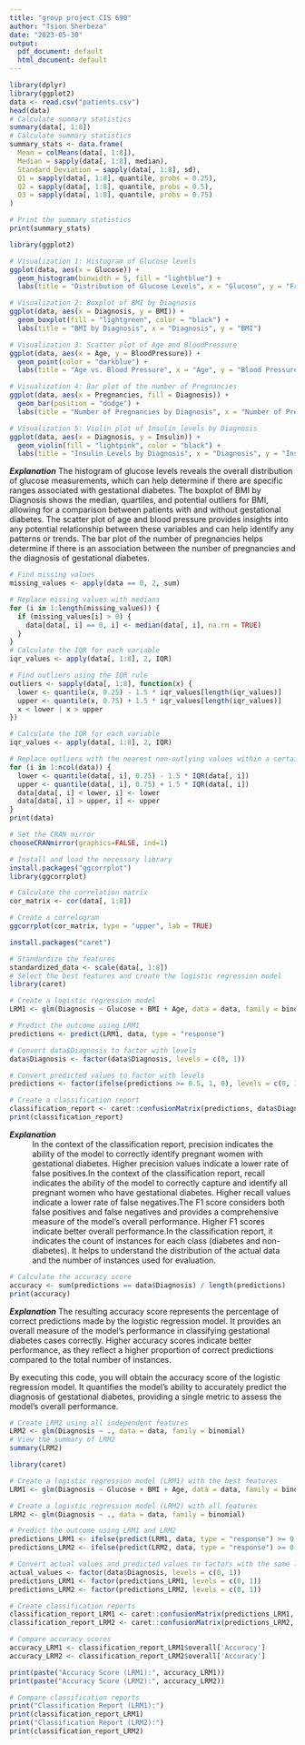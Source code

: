 ---
title: "group project CIS 690"
author: "Tsion Sherbeza"
date: "2023-05-30"
output:
  pdf_document: default
  html_document: default
---

```{r}
library(dplyr)
library(ggplot2)
data <- read.csv("patients.csv")
head(data)
# Calculate summary statistics
summary(data[, 1:8])
# Calculate summary statistics
summary_stats <- data.frame(
  Mean = colMeans(data[, 1:8]),
  Median = sapply(data[, 1:8], median),
  Standard_Deviation = sapply(data[, 1:8], sd),
  Q1 = sapply(data[, 1:8], quantile, probs = 0.25),
  Q2 = sapply(data[, 1:8], quantile, probs = 0.5),
  Q3 = sapply(data[, 1:8], quantile, probs = 0.75)
)

# Print the summary statistics
print(summary_stats)

```

```{r}
library(ggplot2)

# Visualization 1: Histogram of Glucose levels
ggplot(data, aes(x = Glucose)) +
  geom_histogram(binwidth = 5, fill = "lightblue") +
  labs(title = "Distribution of Glucose Levels", x = "Glucose", y = "Frequency")

# Visualization 2: Boxplot of BMI by Diagnosis
ggplot(data, aes(x = Diagnosis, y = BMI)) +
  geom_boxplot(fill = "lightgreen", color = "black") +
  labs(title = "BMI by Diagnosis", x = "Diagnosis", y = "BMI")

# Visualization 3: Scatter plot of Age and BloodPressure
ggplot(data, aes(x = Age, y = BloodPressure)) +
  geom_point(color = "darkblue") +
  labs(title = "Age vs. Blood Pressure", x = "Age", y = "Blood Pressure")

# Visualization 4: Bar plot of the number of Pregnancies
ggplot(data, aes(x = Pregnancies, fill = Diagnosis)) +
  geom_bar(position = "dodge") +
  labs(title = "Number of Pregnancies by Diagnosis", x = "Number of Pregnancies", y = "Count")

# Visualization 5: Violin plot of Insulin levels by Diagnosis
ggplot(data, aes(x = Diagnosis, y = Insulin)) +
  geom_violin(fill = "lightpink", color = "black") +
  labs(title = "Insulin Levels by Diagnosis", x = "Diagnosis", y = "Insulin")
```

***Explanation***
The histogram of glucose levels reveals the overall distribution of glucose measurements, which can help determine if there are specific ranges associated with gestational diabetes.
The boxplot of BMI by Diagnosis shows the median, quartiles, and potential outliers for BMI, allowing for a comparison between patients with and without gestational diabetes.
The scatter plot of age and blood pressure provides insights into any potential relationship between these variables and can help identify any patterns or trends.
The bar plot of the number of pregnancies helps determine if there is an association between the number of pregnancies and the diagnosis of gestational diabetes.


```{r}
# Find missing values
missing_values <- apply(data == 0, 2, sum)

# Replace missing values with medians
for (i in 1:length(missing_values)) {
  if (missing_values[i] > 0) {
    data[data[, i] == 0, i] <- median(data[, i], na.rm = TRUE)
  }
}
# Calculate the IQR for each variable
iqr_values <- apply(data[, 1:8], 2, IQR)

# Find outliers using the IQR rule
outliers <- sapply(data[, 1:8], function(x) {
  lower <- quantile(x, 0.25) - 1.5 * iqr_values[length(iqr_values)]
  upper <- quantile(x, 0.75) + 1.5 * iqr_values[length(iqr_values)]
  x < lower | x > upper
})
```
```{r}
# Calculate the IQR for each variable
iqr_values <- apply(data[, 1:8], 2, IQR)

# Replace outliers with the nearest non-outlying values within a certain range (Winsorization)
for (i in 1:ncol(data)) {
  lower <- quantile(data[, i], 0.25) - 1.5 * IQR(data[, i])
  upper <- quantile(data[, i], 0.75) + 1.5 * IQR(data[, i])
  data[data[, i] < lower, i] <- lower
  data[data[, i] > upper, i] <- upper
}
print(data)
```
```{r}
# Set the CRAN mirror
chooseCRANmirror(graphics=FALSE, ind=1)

# Install and load the necessary library
install.packages("ggcorrplot")
library(ggcorrplot)

# Calculate the correlation matrix
cor_matrix <- cor(data[, 1:8])

# Create a correlogram
ggcorrplot(cor_matrix, type = "upper", lab = TRUE)

```

```{r}
install.packages("caret")

# Standardize the features
standardized_data <- scale(data[, 1:8])
# Select the best features and create the logistic regression model
library(caret)

# Create a logistic regression model
LRM1 <- glm(Diagnosis ~ Glucose + BMI + Age, data = data, family = binomial)

# Predict the outcome using LRM1
predictions <- predict(LRM1, data, type = "response")

# Convert data$Diagnosis to factor with levels
data$Diagnosis <- factor(data$Diagnosis, levels = c(0, 1))

# Convert predicted values to factor with levels
predictions <- factor(ifelse(predictions >= 0.5, 1, 0), levels = c(0, 1))

# Create a classification report
classification_report <- caret::confusionMatrix(predictions, data$Diagnosis)
print(classification_report)


```


***Explanation***
: In the context of the classification report, precision indicates the ability of the model to correctly identify pregnant women with gestational diabetes. Higher precision values indicate a lower rate of false positives.In the context of the classification report, recall indicates the ability of the model to correctly capture and identify all pregnant women who have gestational diabetes. Higher recall values indicate a lower rate of false negatives.The F1 score considers both false positives and false negatives and provides a comprehensive measure of the model's overall performance. Higher F1 scores indicate better overall performance.In the classification report, it indicates the count of instances for each class (diabetes and non-diabetes). It helps to understand the distribution of the actual data and the number of instances used for evaluation.

```{r}
# Calculate the accuracy score
accuracy <- sum(predictions == data$Diagnosis) / length(predictions)
print(accuracy)
```
***Explanation***
The resulting accuracy score represents the percentage of correct predictions made by the logistic regression model. It provides an overall measure of the model's performance in classifying gestational diabetes cases correctly. Higher accuracy scores indicate better performance, as they reflect a higher proportion of correct predictions compared to the total number of instances.

By executing this code, you will obtain the accuracy score of the logistic regression model. It quantifies the model's ability to accurately predict the diagnosis of gestational diabetes, providing a single metric to assess the model's overall performance.

```{r}
# Create LRM2 using all independent features
LRM2 <- glm(Diagnosis ~ ., data = data, family = binomial)
# View the summary of LRM2
summary(LRM2)

```


```{r}
library(caret)

# Create a logistic regression model (LRM1) with the best features
LRM1 <- glm(Diagnosis ~ Glucose + BMI + Age, data = data, family = binomial)

# Create a logistic regression model (LRM2) with all features
LRM2 <- glm(Diagnosis ~ ., data = data, family = binomial)

# Predict the outcome using LRM1 and LRM2
predictions_LRM1 <- ifelse(predict(LRM1, data, type = "response") >= 0.5, 1, 0)
predictions_LRM2 <- ifelse(predict(LRM2, data, type = "response") >= 0.5, 1, 0)

# Convert actual values and predicted values to factors with the same levels
actual_values <- factor(data$Diagnosis, levels = c(0, 1))
predictions_LRM1 <- factor(predictions_LRM1, levels = c(0, 1))
predictions_LRM2 <- factor(predictions_LRM2, levels = c(0, 1))

# Create classification reports
classification_report_LRM1 <- caret::confusionMatrix(predictions_LRM1, actual_values)
classification_report_LRM2 <- caret::confusionMatrix(predictions_LRM2, actual_values)

# Compare accuracy scores
accuracy_LRM1 <- classification_report_LRM1$overall['Accuracy']
accuracy_LRM2 <- classification_report_LRM2$overall['Accuracy']

print(paste("Accuracy Score (LRM1):", accuracy_LRM1))
print(paste("Accuracy Score (LRM2):", accuracy_LRM2))

# Compare classification reports
print("Classification Report (LRM1):")
print(classification_report_LRM1)
print("Classification Report (LRM2):")
print(classification_report_LRM2)

```



